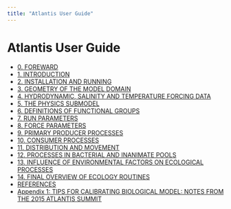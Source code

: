 ```yaml
---
title: "Atlantis User Guide"
---
```


# Atlantis User Guide

- [0. FOREWARD](01-foreward.qmd)
- [1. INTRODUCTION](02-introduction.qmd)
- [2. INSTALLATION AND RUNNING](03-installation-and-running.qmd)
- [3. GEOMETRY OF THE MODEL DOMAIN](04-geometry-of-the-model-domain.qmd)
- [4. HYDRODYNAMIC, SALINITY AND TEMPERATURE FORCING DATA](05-hydrodynamic-salinity-and-temperature-forcing-data.qmd)
- [5. THE PHYSICS SUBMODEL](06-the-physics-submodel.qmd)
- [6. DEFINITIONS OF FUNCTIONAL GROUPS](07-definitions-of-functional-groups.qmd)
- [7. RUN PARAMETERS](08-run-parameters.qmd)
- [8. FORCE PARAMETERS](09-force-parameters.qmd)
- [9. PRIMARY PRODUCER PROCESSES](10-primary-producer-processes.qmd)
- [10. CONSUMER PROCESSES](11-consumer-processes.qmd)
- [11. DISTRIBUTION AND MOVEMENT](12-distribution-and-movement.qmd)
- [12. PROCESSES IN BACTERIAL AND INANIMATE POOLS](13-processes-in-bacterial-and-inanimate-pools.qmd)
- [13. INFLUENCE OF ENVIRONMENTAL FACTORS ON ECOLOGICAL PROCESSES](14-influence-of-environmental-factors-on-ecological-p.qmd)
- [14. FINAL OVERVIEW OF ECOLOGY ROUTINES](15-final-overview-of-ecology-routines.qmd)
- [REFERENCES](16-references.qmd)
- [Appendix 1: TIPS FOR CALIBRATING BIOLOGICAL MODEL: NOTES FROM THE 2015 ATLANTIS SUMMIT](17-appendix-1-tips-for-calibrating-biological-model-n.qmd)
